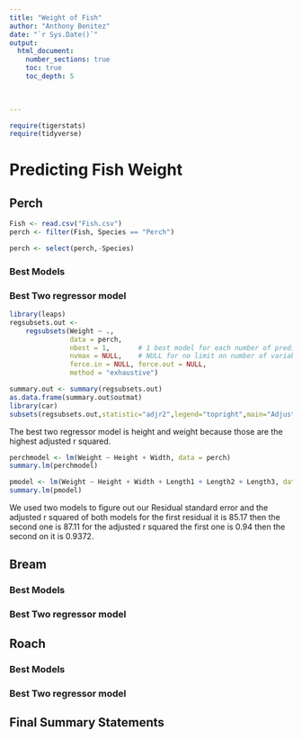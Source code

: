 ```yaml
---
title: "Weight of Fish"
author: "Anthony Benitez"
date: "`r Sys.Date()`"  
output: 
  html_document:
    number_sections: true
    toc: true
    toc_depth: 5

 
    
---
```



```r
require(tigerstats)
require(tidyverse)
```

# Predicting Fish Weight


## Perch

```r
Fish <- read.csv("Fish.csv")
perch <- filter(Fish, Species == "Perch")
```

```r
perch <- select(perch,-Species)
```

### Best Models


### Best Two regressor model
```r
library(leaps)
regsubsets.out <-
    regsubsets(Weight ~ .,
               data = perch,
               nbest = 1,       # 1 best model for each number of predictors
               nvmax = NULL,    # NULL for no limit on number of variables
               force.in = NULL, force.out = NULL,
               method = "exhaustive")

summary.out <- summary(regsubsets.out)
as.data.frame(summary.out$outmat)
library(car)
subsets(regsubsets.out,statistic="adjr2",legend="topright",main="Adjusted R^2")
```
The best two regressor model is height and weight because those are the highest adjusted r squared.

```r
perchmodel <- lm(Weight ~ Height + Width, data = perch)
summary.lm(perchmodel)
```

```r
pmodel <- lm(Weight ~ Height + Width + Length1 + Length2 + Length3, data = perch)
summary.lm(pmodel)
```
We used two models to figure out our Residual standard error and the adjusted r squared of both models for the first residual it is 85.17 then the second one is 87.11 for the adjusted r squared the first one is 0.94 then the second on it is 0.9372.



## Bream

### Best Models

### Best Two regressor model

## Roach

### Best Models

### Best Two regressor model

## Final Summary Statements